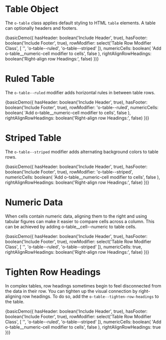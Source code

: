 
<Meta title="Objects/Table" decorators={[withKnobs]} />

# Table Object

The `o-table` class applies default styling to HTML `table` elements.
A table can optionally headers and footers.

<Preview>
  <Story name="Basic">
    {basicDemo({
      hasHeader: boolean('Include Header', true),
      hasFooter: boolean('Include Footer', true),
      rowModifier: select('Table Row Modifier Class', [
        '',
        'o-table--ruled',
        'o-table--striped'
      ]),
      numericCells: boolean(
        'Add o-table__numeric-cell modifier to cells',
        false
      ),
      rightAlignRowHeadings: boolean('Right-align row Headings:', false)
    })}
  </Story>
</Preview>

# Ruled Table

The `o-table--ruled` modifier adds horizontal rules in between table rows.

<Preview>
  <Story name="Ruled">
    {basicDemo({
      hasHeader: boolean('Include Header', true),
      hasFooter: boolean('Include Footer', true),
      rowModifier: 'o-table--ruled',
      numericCells: boolean(
        'Add o-table__numeric-cell modifier to cells',
        false
      ),
      rightAlignRowHeadings: boolean('Right-align row Headings:', false)
    })}
  </Story>
</Preview>

# Striped Table

The `o-table--striped` modifier adds alternating background colors to table rows.

<Preview>
  <Story name="Striped">
    {basicDemo({
      hasHeader: boolean('Include Header', true),
      hasFooter: boolean('Include Footer', true),
      rowModifier: 'o-table--striped',
      numericCells: boolean(
        'Add o-table__numeric-cell modifier to cells',
        false
      ),
      rightAlignRowHeadings: boolean('Right-align row Headings:', false)
    })}
  </Story>
</Preview>

# Numeric Data

When cells contain numeric data, aligning them to the right and using tabular
figures can make it easier to compare cells across a column. This can be
achieved by adding o-table\_\_cell--numeric to table cells.

<Preview>
  <Story name="Numeric Data">
    {basicDemo({
      hasHeader: boolean('Include Header', true),
      hasFooter: boolean('Include Footer', true),
      rowModifier: select('Table Row Modifier Class', [
        '',
        'o-table--ruled',
        'o-table--striped'
      ]),
      numericCells: true,
      rightAlignRowHeadings: boolean('Right-align row Headings:', false)
    })}
  </Story>
</Preview>

# Tighten Row Headings

In complex tables, row headings sometimes begin to feel disconnected from the
data in their row. You can tighten up the visual connection by right-aligning
row headings. To do so, add the `o-table--tighten-row-headings` to the table.

<Preview>
  <Story name="Tighten Row Headings">
    {basicDemo({
      hasHeader: boolean('Include Header', true),
      hasFooter: boolean('Include Footer', true),
      rowModifier: select('Table Row Modifier Class', [
        '',
        'o-table--ruled',
        'o-table--striped'
      ]),
      numericCells: boolean(
        'Add o-table__numeric-cell modifier to cells',
        false
      ),
      rightAlignRowHeadings: true
    })}
  </Story>
</Preview>
